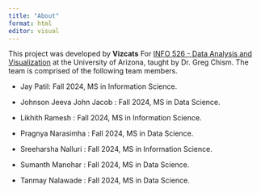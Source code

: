 ```yaml
---
title: "About"
format: html
editor: visual
---
```


This project was developed by **Vizcats** For [INFO 526 - Data Analysis and Visualization](https://datavizaz.org/) at the University of Arizona, taught by Dr. Greg Chism. The team is comprised of the following team members.

-   Jay Patil: Fall 2024, MS in Information Science.

-   Johnson Jeeva John Jacob : Fall 2024, MS in Data Science.

-   Likhith Ramesh : Fall 2024, MS in Information Science.

-   Pragnya Narasimha : Fall 2024, MS in Data Science.

-   Sreeharsha Nalluri : Fall 2024, MS in Information Science.

-   Sumanth Manohar : Fall 2024, MS in Data Science.

-   Tanmay Nalawade : Fall 2024, MS in Data Science.
